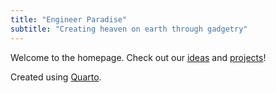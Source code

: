 ```yaml
---
title: "Engineer Paradise"
subtitle: "Creating heaven on earth through gadgetry"
---
```


Welcome to the homepage. Check out our [ideas](Ideas.qmd) and [projects](Projects.qmd)!

Created using [Quarto](https://quarto.org/docs).
